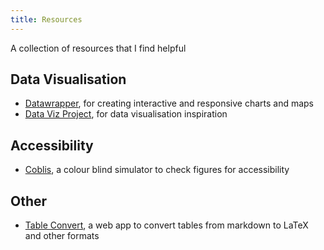 ```yaml
---
title: Resources
---
```


 A collection of resources that I find helpful

## Data Visualisation

- [Datawrapper](https://www.datawrapper.de), for creating interactive and responsive charts and maps
- [Data Viz Project](https://datavizproject.com), for data visualisation inspiration

## Accessibility

- [Coblis](https://www.color-blindness.com/coblis-color-blindness-simulator), a colour blind simulator to check figures for accessibility

## Other

- [Table Convert](https://tableconvert.com/), a web app to convert tables from markdown to LaTeX and other formats